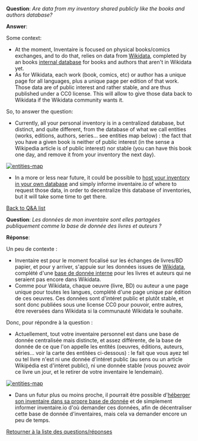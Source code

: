 <!-- LANG:EN, title="Are my inventory data also in the public database of books and authors?"-->

'''Question''': ''Are data from my inventory shared publicly like the books and authors database?''

'''Answer''':

Some context:

* At the moment, Inventaire is focused on physical books/comics exchanges, and to do that, relies on data from [https://wikidata.org Wikidata], completed by an books [[Data|internal database]] for books and authors that aren't in Wikidata yet.
* As for Wikidata, each work (book, comics, etc) or author has a unique page for all languages, plus a unique page per edition of that work. Those data are of public interest and rather stable, and are thus published under a CC0 license. This will allow to give those data back to Wikidata if the Wikidata community wants it.

So, to answer the question:

* Currently, all your personal inventory is in a centralized database, but distinct, and quite different, from the database of what we call entities (works, editions, authors, series... see entities map below) : the fact that you have a given book is neither of public interest (in the sense a Wikipedia article is of public interest) nor stable (you can have this book one day, and remove it from your inventory the next day).

[http://github.com/inventaire/entities-map [[File:https://raw.githubusercontent.com/inventaire/entities-map/master/screenshots/entities-map.png|entities-map]]]

* In a more or less near future, it could be possible to [https://trello.com/c/S5Jllefi host your inventory in your own database] and simply informe inventaire.io of where to request those data, in order to decentralize this database of inventories, but it will take some time to get there.

[[Frequently_Asked_Questions|Back to Q&amp;A list]]

<!-- LANG:FR, title="Les données de mon inventaire sont-elles partagées publiquement comme la base de donnée des livres et auteurs ?"-->

'''Question''': ''Les données de mon inventaire sont elles partagées publiquement comme la base de donnée des livres et auteurs ?''

'''Réponse''':

Un peu de contexte :

* Inventaire est pour le moment focalisé sur les échanges de livres/BD papier, et pour y arriver, s'appuie sur les données issues de [https://wikidata.org Wikidata], complété d'une [[Books data|base de donnée interne]] pour les livres et auteurs qui ne seraient pas encore dans Wikidata.
* Comme pour Wikidata, chaque oeuvre (livre, BD) ou auteur a une page unique pour toutes les langues, complété d'une page unique par édition de ces oeuvres. Ces données sont d'intéret public et plutôt stable, et sont donc publiées sous une license CC0 pour pouvoir, entre autres, être reversées dans Wikidata si la communauté Wikidata le souhaite.

Donc, pour répondre à la question :

* Actuellement, tout votre inventaire personnel est dans une base de donnée centralisée mais distincte, et assez différente, de la base de donnée de ce que l'on appelle les entités (oeuvres, éditions, auteurs, séries... voir la carte des entitées ci-dessous) : le fait que vous ayez tel ou tel livre n'est ni une donnée d'intéret public (au sens ou un article Wikipédia est d'intéret public), ni une donnée stable (vous pouvez avoir ce livre un jour, et le retirer de votre inventaire le lendemain).

[http://github.com/inventaire/entities-map [[File:https://raw.githubusercontent.com/inventaire/entities-map/master/screenshots/entities-map.png|entities-map]]]

* Dans un futur plus ou moins proche, il pourrait être possible d'[https://trello.com/c/S5Jllefi héberger son inventaire dans sa propre base de donnée] et de simplement informer inventaire.io d'où demander ces données, afin de décentraliser cette base de donnée d'inventaires, mais cela va demander encore un peu de temps.

[[Frequently_Asked_Questions|Retourner à la liste des questions/réponses]]

